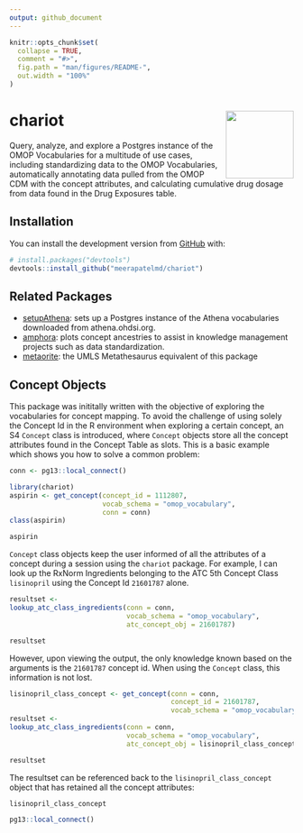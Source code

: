 ```yaml
---
output: github_document
---
```


<!-- README.md is generated from README.Rmd. Please edit that file -->

```r
knitr::opts_chunk$set(
  collapse = TRUE,
  comment = "#>",
  fig.path = "man/figures/README-",
  out.width = "100%"
)
```

# chariot <img src="man/figures/logo.png" align="right" alt="" width="120" />  

<!-- badges: start -->
<!-- badges: end -->

Query, analyze, and explore a Postgres instance of the OMOP Vocabularies for a multitude of use cases, including standardizing data to the OMOP Vocabularies, automatically annotating data pulled from the OMOP CDM with the concept attributes, and calculating cumulative drug dosage from data found in the Drug Exposures table. 


## Installation

You can install the development version from [GitHub](https://github.com/) with:

``` r
# install.packages("devtools")
devtools::install_github("meerapatelmd/chariot")
```

## Related Packages  

* [setupAthena](https://meerapatelmd.github.io/setupAthena): sets up a Postgres instance of the Athena vocabularies downloaded from athena.ohdsi.org.  
* [amphora](https://meerapatelmd.github.io/amphora): plots concept ancestries to assist in knowledge management projects such as data standardization.  
* [metaorite](https://meerapatelmd.github.io/metaorite): the UMLS Metathesaurus equivalent of this package  


## Concept Objects

This package was inititally written with the objective of exploring the vocabularies for concept mapping. To avoid the challenge of using solely the Concept Id in the R environment when exploring a certain concept, an S4 `Concept` class is introduced, where `Concept` objects store all the concept attributes found in the Concept Table as slots.   This is a basic example which shows you how to solve a common problem:

```r
conn <- pg13::local_connect()
```

```r
library(chariot)
aspirin <- get_concept(concept_id = 1112807,
                       vocab_schema = "omop_vocabulary",
                       conn = conn)
class(aspirin)
```

```r
aspirin
```

`Concept` class objects keep the user informed of all the attributes of a concept during a session using the `chariot` package. For example, I can look up the RxNorm Ingredients belonging to the ATC 5th Concept Class `lisinopril` using the Concept Id `21601787` alone. 

```r
resultset <-
lookup_atc_class_ingredients(conn = conn, 
                             vocab_schema = "omop_vocabulary",
                             atc_concept_obj = 21601787)
```

```r
resultset
```

However, upon viewing the output, the only knowledge known based on the arguments is the `21601787` concept id. When using the `Concept` class, this information is not lost.  

```r
lisinopril_class_concept <- get_concept(conn = conn,
                                        concept_id = 21601787, 
                                        vocab_schema = "omop_vocabulary")
resultset <-
lookup_atc_class_ingredients(conn = conn, 
                             vocab_schema = "omop_vocabulary",
                             atc_concept_obj = lisinopril_class_concept)
```


```r
resultset
```

The resultset can be referenced back to the `lisinopril_class_concept` object that has retained all the concept attributes: 

```r
lisinopril_class_concept
```


```r
pg13::local_connect()
```
